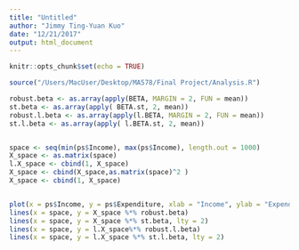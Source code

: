 ```yaml
---
title: "Untitled"
author: "Jimmy Ting-Yuan Kuo"
date: "12/21/2017"
output: html_document
---
```


```r
knitr::opts_chunk$set(echo = TRUE)
```

```r
source("/Users/MacUser/Desktop/MA578/Final Project/Analysis.R")

robust.beta <- as.array(apply(BETA, MARGIN = 2, FUN = mean))
st.beta <- as.array(apply( BETA.st, 2, mean))
robust.l.beta <- as.array(apply(l.BETA, MARGIN = 2, FUN = mean))
st.l.beta <- as.array(apply( l.BETA.st, 2, mean))


space <- seq(min(ps$Income), max(ps$Income), length.out = 1000)
X_space <- as.matrix(space)
l.X_space <- cbind(1, X_space)
X_space <- cbind(X_space,as.matrix(space)^2 )
X_space <- cbind(1, X_space)


plot(x = ps$Income, y = ps$Expenditure, xlab = "Income", ylab = "Expenditure")
lines(x = space, y = X_space %*% robust.beta)
lines(x = space, y = X_space %*% st.beta, lty = 2)
lines(x = space, y = l.X_space%*% robust.l.beta)
lines(x = space, y = l.X_space %*% st.l.beta, lty = 2)
```

